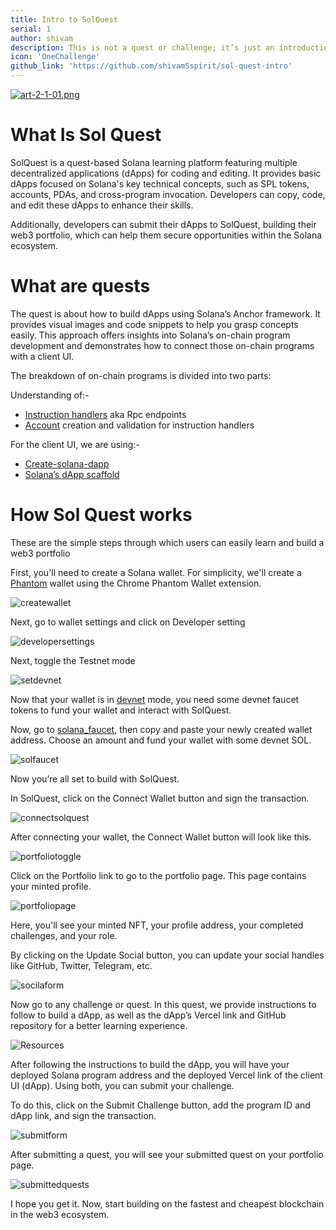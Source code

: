 ```yaml
---
title: Intro to SolQuest
serial: 1
author: shivam
description: This is not a quest or challenge; it’s just an introduction to what SolQuest is and how it works, including what it provides and how you manage your portfolio.
icon: 'OneChallenge'
github_link: 'https://github.com/shivamSspirit/sol-quest-intro'
---
```


[![art-2-1-01.png](https://i.postimg.cc/5NjZvS49/art-2-1-01.png)](https://postimg.cc/JGV6CJHS)

# What Is Sol Quest

SolQuest is a quest-based Solana learning platform featuring multiple decentralized applications (dApps) for coding and editing. It provides basic dApps focused on Solana's key technical concepts, such as SPL tokens, accounts, PDAs, and cross-program invocation. Developers can copy, code, and edit these dApps to enhance their skills.

Additionally, developers can submit their dApps to SolQuest, building their web3 portfolio, which can help them secure opportunities within the Solana ecosystem.

# What are quests

The quest is about how to build dApps using Solana’s Anchor framework. It provides visual images and code snippets to help you grasp concepts easily. This approach offers insights into Solana’s on-chain program development and demonstrates how to connect those on-chain programs with a client UI.

The breakdown of on-chain programs is divided into two parts:

Understanding of:-

- [Instruction handlers](https://solana.com/docs/terminology#instruction-handler) aka Rpc endpoints
- [Account](https://solana.com/docs/terminology#account) creation and validation for instruction handlers

For the client UI, we are using:-

- [Create-solana-dapp](https://www.npmjs.com/package/create-solana-dapp)
- [Solana’s dApp scaffold](https://github.com/solana-labs/dapp-scaffold)

# How Sol Quest works

These are the simple steps through which users can easily learn and build a web3 portfolio 

First, you'll need to create a Solana wallet. For simplicity, we'll create a [Phantom](https://chromewebstore.google.com/detail/phantom/bfnaelmomeimhlpmgjnjophhpkkoljpa?hl=en) wallet using the Chrome Phantom Wallet extension.

![createwallet](/ChallangeViews/quiz/createwallet.jpeg)

Next, go to wallet settings and click on Developer setting 

![developersettings](/ChallangeViews/quiz/setdev.jpeg)

Next, toggle the Testnet mode 

![setdevnet](/ChallangeViews/quiz/toggletest.jpeg)

Now that your wallet is in [devnet](https://solana.com/docs/core/clusters#devnet) mode, you need some devnet faucet tokens to fund your wallet and interact with SolQuest.

Now, go to [solana_faucet](https://faucet.solana.com/), then copy and paste your newly created wallet address. Choose an amount and fund your wallet with some devnet SOL.

![solfaucet](/ChallangeViews/quiz/faucet.jpeg)

Now you’re all set to build with SolQuest.

In SolQuest, click on the Connect Wallet button and sign the transaction.

![connectsolquest](/ChallangeViews/quiz/connect.jpeg)

After connecting your wallet, the Connect Wallet button will look like this.

![portfoliotoggle](/ChallangeViews/quiz/porttoggle.jpeg)

Click on the Portfolio link to go to the portfolio page. This page contains your minted profile.

![portfoliopage](/ChallangeViews/quiz/potland.jpeg)

Here, you'll see your minted NFT, your profile address, your completed challenges, and your role.

By clicking on the Update Social button, you can update your social handles like GitHub, Twitter, Telegram, etc.

![socilaform](/ChallangeViews/quiz/socform.jpeg)

Now go to any challenge or quest. In this quest, we provide instructions to follow to build a dApp, as well as the dApp’s Vercel link and GitHub repository for a better learning experience.

![Resources](/ChallangeViews/quiz/resources.jpeg)

After following the instructions to build the dApp, you will have your deployed Solana program address and the deployed Vercel link of the client UI (dApp). Using both, you can submit your challenge.

To do this, click on the Submit Challenge button, add the program ID and dApp link, and sign the transaction.

![submitform](/ChallangeViews/quiz/submitchallange.jpeg)

After submitting a quest, you will see your submitted quest on your portfolio page.

![submittedquests](/ChallangeViews/quiz/submitesquest.jpeg)

I hope you get it. Now, start building on the fastest and cheapest blockchain in the web3 ecosystem.











